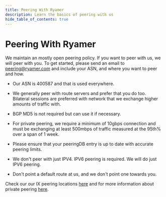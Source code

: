 ```yaml
---
title: Peering With Ryamer
description: Learn the basics of peering with us
hide_table_of_contents: true
---
```


# Peering With Ryamer

We maintain an mostly open peering policy. If you want to peer with us, we will peer with you. To get started, please send an email to peering@ryamer.com and include your ASN, and where you want to peer and how.

* Our ASN is 400587 and that is used everywhere.

* We generally peer with route servers and prefer that you do too. Bilateral sessions are preferred with network that we exchange higher amounts of traffic with.

* BGP MD5 is not required but can use it if necessary.

* For private peering, we require a minimum of 10gbps connection and must be exchanging at least 500mbps of traffic measured at the 95th% over a span of 1 week.

* Please ensure that your peeringDB entry is up to date with accurate peering limits.

* We don't peer with just IPV4. IPV6 peering is required. We will do just IPV6 peering.

* Don't point a default route at us, and we don't point one towards you.

Check our our IX peering locations [here](docs/Peering/IX) and for more information about private peering [here](docs/Peering/IX).